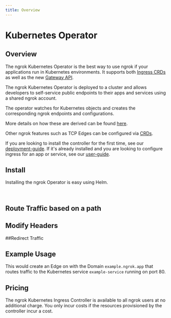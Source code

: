 ```yaml
---
title: Overview
---
```







# Kubernetes Operator

## Overview

The ngrok Kubernetes Operator is the best way to use ngrok if your
applications run in Kubernetes environments. It supports both [Ingress CRDs](https://kubernetes.io/docs/concepts/services-networking/ingress/) as well as the new [Gateway API](https://gateway-api.sigs.k8s.io/).

The ngrok Kubernetes Operator is deployed to a cluster and allows developers to self-service public endpoints to their apps and services using a shared ngrok account.

The operator watches for Kubernetes objects and creates the corresponding ngrok endpoints and configurations.

More details on how these are derived can be found [here](./user-guide/ingress-to-edge-relationship).

Other ngrok features such as TCP Edges can be configured via [CRDs](./user-guide/crds).

If you are looking to install the controller for the first time, see our [deployment-guide](./deployment-guide/README).
If it's already installed and you are looking to configure ingress for an app or service, see our [user-guide](./user-guide/README).

## Install

Installing the ngrok Operator is easy using Helm.

<Tabs groupId="k8s-install" queryString="k8s-install">
	<TabItem value="ingress" label="Ingress Controller">
		<K8sIngressInstallExample />
	</TabItem>
	<TabItem value="gatewayAPI" label="Gateway API" default>
		<K8sGatewayAPIInstallExample />
	</TabItem>
</Tabs>

<br />

## Route Traffic based on a path


## Modify Headers
<Tabs groupId="k8s-request-headers" queryString="k8s-request-headers">
	<TabItem value="ingress" label="Ingress Controller">
		<K8sIngressModifyHeadersExample />
	</TabItem>
	<TabItem value="gatewayAPI" label="Gateway API" default>
		<K8sGatewayModifyHeadersExample />
	</TabItem>
</Tabs>

##Redirect Traffic
<Tabs groupId="k8s-request-redirect" queryString="k8s-request-redirect">
	<TabItem value="ingress" label="Ingress Controller">
		<K8sIngressRedirectExample />
	</TabItem>
	<TabItem value="gatewayAPI" label="Gateway API" default>
		<K8sGatewayRedirectExample />
	</TabItem>
</Tabs>

## Example Usage

This would create an Edge on with the Domain `example.ngrok.app` that routes traffic to the Kubernetes service `example-service` running on port 80.

<Tabs groupId="k8s-basic" queryString="k8s-basic">
	<TabItem value="ingress" label="Ingress Controller">
		<StaticDomainKubernetesExample />
	</TabItem>
	<TabItem value="gatewayAPI" label="Gateway API" default>
		<StaticDomainKubernetesGatewayExample />
	</TabItem>
</Tabs>

## Pricing

The ngrok Kubernetes Ingress Controller is available to all ngrok users at no
additional charge. You only incur costs if the resources provisioned by the
controller incur a cost.
